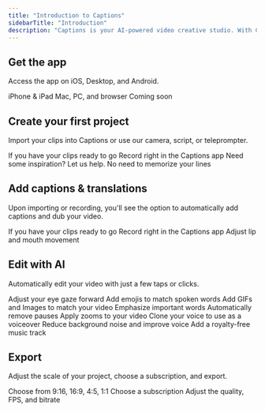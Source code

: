 ```yaml
---
title: "Introduction to Captions"
sidebarTitle: "Introduction"
description: "Captions is your AI-powered video creative studio. With Captions, you can automatically add captions and effortlessly edit your videos with a few clicks or taps."
---
```


## Get the app ##
Access the app on iOS, Desktop, and Android.

<CardGroup cols={3}>
  <Card title="iOS" icon="apple" href="/docs/start/get-the-app/ios">
    iPhone & iPad
  </Card>
  <Card title="Desktop" icon="desktop" href="/docs/start/get-the-app/desktop">
    Mac, PC, and browser
  </Card>
  <Card title="Android" icon="android" href="/docs/start/get-the-app/android">
    Coming soon
  </Card>
</CardGroup>

## Create your first project ##
Import your clips into Captions or use our camera, script, or teleprompter.

<CardGroup cols={4}>
  <Card title="Import" icon="download" href="/docs/start/create-a-project/import">
    If you have your clips ready to go
  </Card>
  <Card title="Camera" icon="camera" href="/docs/start/create-a-project/camera">
    Record right in the Captions app
  </Card>
  <Card title="Script" icon="scroll" href="/docs/start/create-a-project/script">
    Need some inspiration? Let us help.
  </Card>
  <Card title="Teleprompter" icon="indent" href="/docs/start/create-a-project/teleprompter">
    No need to memorize your lines
  </Card>
</CardGroup>

## Add captions & translations ##
Upon importing or recording, you'll see the option to automatically add captions and dub your video.

<CardGroup cols={3}>
  <Card title="Captions" icon="closed-captioning" href="/docs/captions/add-captions">
    If you have your clips ready to go
  </Card>
  <Card title="Dubbing" icon="language" href="/docs/translation-and-dubbing/dubbing">
    Record right in the Captions app
  </Card>
  <Card title="Lipdub" icon="lips" href="/docs/translation-and-dubbing/lipdub">
    Adjust lip and mouth movement
  </Card>
</CardGroup>

## Edit with AI ##
Automatically edit your video with just a few taps or clicks.

<CardGroup cols={3}>
  <Card title="Eye Contact" icon="eye" href="/docs/visual-editing/eye-contact">
    Adjust your eye gaze forward
  </Card>
  <Card title="Emojis" icon="icons" href="/docs/captions/styles">
    Add emojis to match spoken words
  </Card>
  <Card title="Media" icon="photo-film" href="/docs/visual-editing/media">
    Add GIFs and Images to match your video
  </Card>
  <Card title="Emphasis" icon="sparkle" href="/docs/captions/word-effects#emphasize">
    Emphasize important words
  </Card>
  <Card title="Trim" icon="scissors" href="/docs/timeline-editing/trim">
    Automatically remove pauses
  </Card>
  <Card title="Zoom" icon="magnifying-glass" href="/docs/visual-editing/zoom">
    Apply zooms to your video
  </Card>
  <Card title="AI Voiceover" icon="circle-microphone-lines" href="/docs/audio-editing/voiceover">
    Clone your voice to use as a voiceover
  </Card>
  <Card title="Enhance Audio" icon="waveform-lines" href="/docs/audio-editing/enhance">
    Reduce background noise and improve voice
  </Card>
  <Card title="Music" icon="music" href="/docs/audio-editing/music">
    Add a royalty-free music track
  </Card>
</CardGroup>

## Export ##
Adjust the scale of your project, choose a subscription, and export.

<CardGroup cols={3}>
  <Card title="Scale" icon="expand" href="/docs/project-settings/scale-and-format">
    Choose from 9:16, 16:9, 4:5, 1:1
  </Card>
  <Card title="Subscription" icon="credit-card" href="/docs/start/subscriptions">
    Choose a subscription
  </Card>
  <Card title="Export" icon="arrow-up-from-bracket" href="/docs/project-settings/export">
    Adjust the quality, FPS, and bitrate
  </Card>
</CardGroup>





